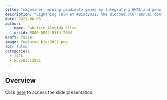 ```yaml
---
title: "cageminer: mining candidate genes by integrating GWAS and gene coexpression networks"
description: "Lightning Talk at #Bioc2021, the Bioconductor annual conference"
date: 2021-08-06
author: 
  - name: Fabrício Almeida-Silva
    orcid: 0000-0002-5314-2964
draft: false
image: featured_bioc2021.png
toc: false
categories:
  - talk
  - EuroBioc2021
---
```


## Overview

Click [here](https://almeidasilvaf.github.io/bioc2021/slides.html)
to access the slide presentation.